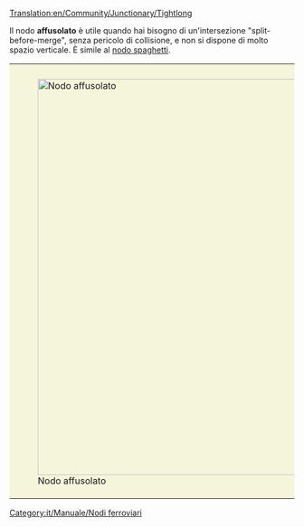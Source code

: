 [[Translation:en/Community/Junctionary/Tightlong]]

{{it/Community/Nodo/Nodi ferroviari}}
{{it/Community/Nodo/Requisiti nodo|<!--1-->Costoso
|<!-- 2 -->3
|<!-- 3 -->1
|<!-- 4 -->2
|<!-- 5 -->0.5
|<!-- 6 -->1
|<!-- 7 -->1
|<!-- 8 -->1
|<!-- 9 -->0
|<!-- 10 -->0
|<!-- 11 -->0
|<!-- 12 -->0
|<!-- lasciare vuoto questo spazio -->
|<!-- 13 -->I treni guasti bloccano un solo binario.
|<!-- 14 -->
'''Pro'''
* Instrada i treni velocemente.
* Può gestire fino a otto treni.
* Occupa una piccola quantità di spazio verticale.

'''Contro'''
* Occupa una grande quantità di spazio orizzontale.
* Gira bruscamente.
* I treni devono girare a destra per andare a sinistra.
<!-- 

Legenda numeri: 1 Costo; 2 Difficoltà di costruzione; 3 Tunnel; 4 Ponti; 5 Curve; 6 Dislivelli; 
7 Bivi; 8 Percorso diretto; 9 Percorsi naturali; 10 Stallo; 11 Rotatoria; 12 Segnale; 13 Guasti; 14 Lista

Per spiegazioni dettagliate sulla compilazione clicca sul titolo del template.
 -->
}}

Il nodo '''affusolato''' è utile quando hai bisogno di un'intersezione "split-before-merge", senza pericolo di collisione, e non si dispone di molto spazio verticale. È simile al [[it/Community/Nodo/Spaghetti|nodo spaghetti]].

{|style="border: 0px; margin: 5px auto 25px auto;"
|style="padding: 10px 10px 5px; 10px; background-color: #F5F5DC;"|[[File:en/Community/Junctionary/Tightlong.jpeg|center|thumb|700px|Nodo affusolato]]
|}

[[Category:it/Manuale/Nodi ferroviari]]